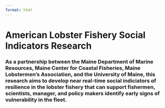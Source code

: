 ```yaml
---
format: html
---
```


```{=html}
<style>
  body {
  background-image: url("https://github.com/Social-Oceans-Lab/social-indicators-project/blob/main/images/lob_boats.JPG?raw=true");
  background-size: cover;
  background-repeat: no-repeat;
}
  
</style>
```

# American Lobster Fishery Social Indicators Research
### As a partnership between the Maine Department of Marine Resources, Maine Center for Coastal Fisheries, Maine Lobstermen's Association, and the University of Maine, this research aims to develop near real-time social indiciators of resilience in the lobster fishery that can support fishermen, scientists, manager, and policy makers identify early signs of vulnerability in the fleet.
